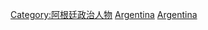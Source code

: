 {{Catnav|頁面分類|人物|各國人物|阿根廷人|阿根廷政治人物}}
{{Catnav|頁面分類|人物|各國人物|各國政治人物|阿根廷政治人物}}
{{Commonscat|Presidents of Argentina}}

[[Category:阿根廷政治人物|Category:阿根廷政治人物]]
[[Category:各國總統|Argentina]]
[[Category:各國國家元首|Argentina]]